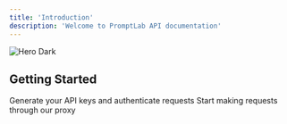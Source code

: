 ```yaml
---
title: 'Introduction'
description: 'Welcome to PromptLab API documentation'
---
```



<img alt="Hero Dark" classname="hidden dark:block w-64" src="/images/3.png" />


## Getting Started

<CardGroup cols={2}>
  <Card title="Authentication" icon="key">
    Generate your API keys and authenticate requests
  </Card>

  <Card title="Proxy Services" icon="bolt">
    Start making requests through our proxy
  </Card>
</CardGroup>